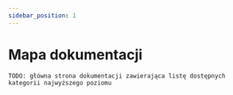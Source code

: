 ```yaml
---
sidebar_position: 1
---
```


# Mapa dokumentacji


<NotFinished />

```
TODO: główna strona dokumentacji zawierająca listę dostępnych kategorii najwyższego poziomu
```
